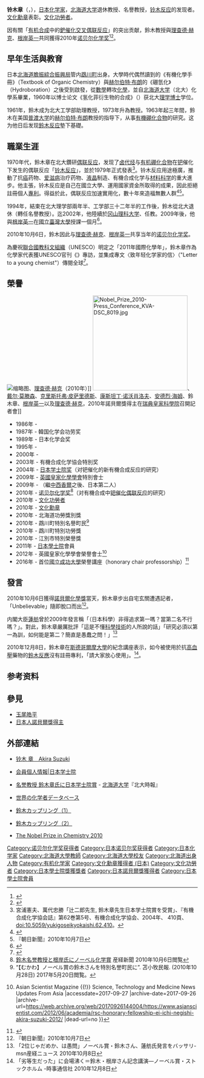 {{Infobox_Scientist  
|name              =  铃木章[[File:Nobel_prize_medal.svg|25px]]<br><small>{{lang|ja|鈴木 章（すずき あきら）}}</small>
|image             =  Nobel Prize 2010-Press Conference KVA-DSC 7383.jpg
|image_width       = 
|caption           = 
|birth_date        = {{birth date and age|1930|9|12}}
|birth_place       = {{EOJ}}[[北海道|北海道]][[勇拂郡|勇拂郡]]鵡川村（現[[鹉川町|鹉川町]]）
|residence         = {{JPN}}[[北海道|北海道]][[江別市|江別市]]
|nationality       = {{JPN}}
|death_date        =  
|death_place       = 
|field             = 
|work_institution  = [[北海道大学|北海道大学]]<br>[[普渡大學|普渡大學]]<br>[[岡山理科大學|岡山理科大學]]<br>{{link-ja|倉敷藝術科學大學|倉敷芸術科学大学}}
|alma_mater        = [[北海道大学|北海道大学]]
|influences = [[File:Nobel_prize_medal.svg|20px]][[赫伯特·布朗|赫伯特·布朗]]
|doctoral_advisor  =  
|doctoral_students =  
|known_for          = [[铃木反应|铃木反应]]
|prizes             = [[日本學士院獎|日本學士院獎]]（2004）<br>[[诺贝尔化学奖|诺贝尔化学奖]]（2010）<br>文化功勞者（2010）<br>[[日本文化勳章|文化勳章]]（2010）
|religion           = 
|footnotes          =
| spouse            = 鈴木陽子
}}
{{Japanese|japanese=鈴木 章|kana=すずき あきら|romaji=Suzuki Akira}}
'''铃木章'''（{{jpn|j=鈴木 章|hg=すずき あきら|rm=Suzuki Akira|f=h}}，{{bd|1930年|9月12日}}），[[日本|日本]][[化学家|化学家]]，[[北海道大学|北海道大学]]退休教授、名譽教授，[[铃木反应|铃木反应]]的发现者。[[文化勋章_(日本)|文化勳章]]表彰。[[文化功勞者|文化功勞者]]。

因有關「[[有机合成|有机合成]]中的[[钯催化偶联反应|鈀催化交叉偶联反应]]」的突出贡献，鈴木教授與[[理查德·赫克|理查德·赫克]]、[[根岸英一|根岸英一]]共同獲得2010年[[诺贝尔化学奖|诺贝尔化学奖]]<ref>{{cite web|url=http://nobelprize.org/nobel_prizes/chemistry/laureates/2010/suzuki.html|title=Akira Suzuki - Biographical|publisher=Nobelprize.org|date=2010-10-06|accessdate=2010-10-06|archive-date=2011-05-12|archive-url=https://web.archive.org/web/20110512173455/http://nobelprize.org/nobel_prizes/chemistry/laureates/2010/suzuki.html|dead-url=no}}</ref><ref>{{Cite web |url=http://www.ch.ntu.edu.tw/nobel/2010.html |title=存档副本 |access-date=2016-05-02 |archive-url=https://web.archive.org/web/20160502120854/http://www.ch.ntu.edu.tw/nobel/2010.html |archive-date=2016-05-02 |dead-url=yes }}</ref>。

== 早年生活與教育 ==
日本[[北海道|北海道]][[膽振綜合振興局|膽振綜合振興局]]管内[[鵡川町|鵡川町]]出身。大學時代偶然讀到{{link-en|Louis Fieser}}的《有機化學手冊》（Textbook of Organic Chemistry）與[[赫尔伯特·布朗|赫尔伯特·布朗]]的《硼氫化》（Hydroboration）之後受到啟發，從[[數學|數學]]轉攻[[化學|化學]]，並自[[北海道大学|北海道大学]]（北大）化學系畢業，1960年以博士论文《氢化菲衍生物的合成》（{{lang|ja|ヒドロフェナンスレン誘導体の合成}}）获北大[[自然科學博士|理学博士]]学位。

1961年，鈴木成为北大工学部助理教授，1973年升為教授。1963年起三年間，鈴木在美国[[普渡大学|普渡大学]]的[[赫尔伯特·布朗|赫尔伯特·布朗]]教授的指导下，从事[[有機硼化合物|有機硼化合物]]的研究。这为他日后发现[[鈴木反应|鈴木反应]]墊下基礎。

== 職業生涯 ==
1970年代，鈴木章在北大鑽研[[偶联反应|偶联反应]]，发现了[[卤代烃|卤代烃]]与[[有机硼化合物|有机硼化合物]]在[[钯|钯]]催化下发生的偶联反应「[[铃木反应|铃木反应]]」，並於1979年正式發表<ref>宮浦憲夫、萬代忠勝「辻二郎先生, 鈴木章先生日本学士院賞を受賞」、『有機合成化学協会誌』第62巻第5号、有機合成化学協会、2004年、 410頁、 doi:10.5059/yukigoseikyokaishi.62.410。</ref>。铃木反应用途極廣，推動了抗[[癌|癌]]药物、[[爱滋病|爱滋病]]治疗药物、[[液晶|液晶]]制造、有機合成化学与[[材料科学|材料科学]]的重大進步。他主張，铃木反应是自己在國立大學、運用國家資金所取得的成果，因此拒絕註冊個人[[專利|專利]]。得益於此，偶联反应加速實用化，數十年來造福無數人群<ref>{{cite news|title =根岸・鈴木氏、特許取得せず…栄誉の道開く一因|publisher =読売新聞|date =2010年10月7日|url =http://www.yomiuri.co.jp/science/news/20101007-OYT1T00571.htm|accessdate =2010-10-08|deadurl =yes|archiveurl =https://web.archive.org/web/20101009103442/http://www.yomiuri.co.jp/science/news/20101007-OYT1T00571.htm|archivedate =2010年10月9日}}</ref><ref name=asahi>『朝日新聞』2010年10月7日</ref>。

1994年，結束在北大理学部兩年半、工学部三十二年半的工作後，鈴木從北大退休（轉任名譽教授）。迄2002年，他陸續於[[冈山理科大学|冈山理科大学]]、{{link-ja|倉敷藝術科學大學|倉敷芸術科学大学}}任教。2009年後，他與[[根岸英一|根岸英一]]在[[國立臺灣大學|國立臺灣大學]]授課一個月<ref>{{Cite web |url=http://news.ltn.com.tw/news/world/paper/433436/print |title=諾貝爾化學獎／2日籍得主 曾在台大教書 - 國際 - 自由時報電子報 |accessdate=2014-12-19 |archive-date=2016-03-04 |archive-url=https://web.archive.org/web/20160304211957/http://news.ltn.com.tw/news/world/paper/433436/print |dead-url=no }}</ref>。

2010年10月6日，鈴木因此与[[理查德·赫克|理查德·赫克]]、[[根岸英一|根岸英一]]共享当年的[[诺贝尔化学奖|诺贝尔化学奖]]。

為慶祝[[聯合國教科文組織|聯合國教科文組織]]（UNESCO）明定之「2011年國際化學年」，鈴木章作為化學家代表獲UNESCO官刊《{{link-en|教科文组织信使|UNESCO Courier}}》專訪，並集成專文〈致年轻化学家的信〉（"Letter to a young chemist"）傳閱全球<ref>{{Cite web |url=http://unesdoc.unesco.org/images/0019/001906/190645c.pdf#page=39 |title=存档副本 |accessdate=2011-02-14 |archive-date=2011-06-12 |archive-url=https://web.archive.org/web/20110612111829/http://unesdoc.unesco.org/images/0019/001906/190645c.pdf#page=39 |dead-url=no }}</ref>。

== 榮譽 ==
[[File:Nobel_Laureates_for_Chemistry_2010.jpg|缩略图]]、[[理查德·赫克|理查德·赫克]]（2010年）]]
[[File:Nobel_Prize_2010-Press_Conference_KVA-DSC_8019.jpg|250px]]、[[戴尔·莫滕森|戴尔·莫滕森]]、[[克里斯托弗·皮萨里德斯|克里斯托弗·皮萨里德斯]]、[[康斯坦丁·诺沃肖洛夫|康斯坦丁·诺沃肖洛夫]]、[[安德烈·海姆|安德烈·海姆]]、鈴木章、[[根岸英一|根岸英一]]以及[[理查德·赫克|理查德·赫克]]，2010年諾貝爾獎得主在[[瑞典皇家科學院|瑞典皇家科學院]]召開記者會]]
* 1986年 - {{lang|en|Weissberger-Williams Lectureship Award}}
* 1987年 - 韓国化学会功劳奖
* 1989年 - 日本化学会奖
* 1995年 - {{lang|en|DowElanco Lectureship Award}}
* 2000年 - {{lang|en|The H. C. Brown Lecture Award}}
* 2003年 - 有機合成化学協会特別奖
* 2004年 - [[日本学士院奖|日本学士院奖]]（对钯催化的新有機合成反应的研究）
* 2009年 - [[英國皇家化學學會|英國皇家化學學會]]特別會士
* 2009年 - {{link-en|Paul Karrer Gold Medal|Paul Karrer Gold Medal}}（繼[[中西香爾|中西香爾]]之後、日本第二人）
* 2010年 - [[诺贝尔化学奖|诺贝尔化学奖]]<ref>[http://sankei.jp.msn.com/culture/academic/101006/acd1010061854009-n1.htm 鈴木名誉教授と根岸氏にノーベル化学賞] {{webarchive|url=https://web.archive.org/web/20101006181652/http://sankei.jp.msn.com/culture/academic/101006/acd1010061854009-n1.htm |date=2010-10-06 }} 産経新聞 2010年10月6日閲覧</ref>（对有機合成中[[钯催化偶联反应|钯催化偶联反应]]的研究）
* 2010年 - [[文化功勞者|文化功勞者]]
* 2010年 - [[文化勋章_(日本)|文化勳章]]
* 2010年 - 北海道功勞獎別獎
* 2010年 - 鵡川町特別名譽町民<ref>“【むかわ】ノーベル賞の鈴木さんを特別名誉町民に”. 苫小牧民報. (2010年10月28日) 2017年5月20日閲覧。</ref>
* 2010年 - 鵡川町特別功勞獎
* 2010年 - 江別市特別榮譽獎
* 2011年 - [[日本學士院|日本學士院]]會員
* 2012年 - 英國皇家化學學會榮譽會士<ref>{{Cite web |url=https://www.asianscientist.com/2012/06/academia/rsc-honorary-fellowship-ei-ichi-negishi-akira-suzuki-2012/ |title=Japanese Nobel Prize Chemists Honored By Royal Society Of Chemistry {{!}} Asian Scientist Magazine {{!}} Science, Technology and Medicine News Updates From Asia |accessdate=2017-09-27 |archive-date=2017-09-26 |archive-url=https://web.archive.org/web/20170926144004/https://www.asianscientist.com/2012/06/academia/rsc-honorary-fellowship-ei-ichi-negishi-akira-suzuki-2012/ |dead-url=no }}</ref>
* 2016年 - 首位[[國立成功大學|國立成功大學]]榮譽講座（honorary chair professorship）<ref>{{Cite web |url=http://web.ncku.edu.tw/files/14-1000-150997,r1932-1.php?Lang=en |title=Nobel laureate Akira Suzuki receives honorary chair professorship from NCKU - NCKU, 國立成功大學 National Cheng Kung University |access-date=2017-09-27 |archive-url=https://web.archive.org/web/20170927160307/http://web.ncku.edu.tw/files/14-1000-150997,r1932-1.php?Lang=en |archive-date=2017-09-27 |dead-url=yes }}</ref>

== 發言 ==
2010年10月6日獲得[[諾貝爾化學獎|諾貝爾化學獎]]當天，鈴木章步出自宅玄關遭遇記者，「Unbelievable」隨即脫口而出<ref>『朝日新聞』2010年10月7日</ref>。

内閣大臣[[蓮舫|蓮舫]]曾於2009年發言稱「（日本科學）非得追求第一嗎？當第二名不行嗎？」。對此，鈴木章嚴厲批評「這是不懂[[科學技術|科學技術]]的人所說的話」「研究必須以第一為訓，如何能是第二？簡直是愚蠢之問！」<ref>「2位じゃだめか、は愚問」ノーベル賞・鈴木さん、蓮舫氏発言をバッサリ-msn産経ニュース 2010年10月8日</ref>

2010年12月8日，鈴木章在[[斯德哥爾摩大學|斯德哥爾摩大學]]的紀念講座表示，如今被使用於抗[[高血壓|高血壓]]藥物的[[鈴木反應|鈴木反應]]沒有註冊專利，「請大家放心使用」。<ref>「劣等生だった」に会場沸く＝鈴木・根岸さん記念講演―ノーベル賞・ストックホルム -時事通信社 2010年12月8日</ref>。

== 参考资料 ==
{{reflist}}

== 參見 ==
{{portal box|人物|化學}}
*[[玉尾皓平|玉尾皓平]]
*[[日本人諾貝爾獎得主|日本人諾貝爾獎得主]]

== 外部連結 ==
*{{cn icon}}[http://www.chem-station.com/cn/?p=1756 铃木 章　Akira Suzuki] {{Wayback|url=http://www.chem-station.com/cn/?p=1756 |date=20140702232850 }}
*{{ja icon}}[http://www.japan-acad.go.jp/japanese/members/4/suzuki_akira.html 会員個人情報|日本学士院] {{Wayback|url=http://www.japan-acad.go.jp/japanese/members/4/suzuki_akira.html |date=20130212230659 }}
*{{ja icon}}[http://www.hokudai.ac.jp/bureau/news/jihou/jihou0403/600_03.htm 名誉教授 鈴木章氏に日本学士院賞] {{Wayback|url=http://www.hokudai.ac.jp/bureau/news/jihou/jihou0403/600_03.htm |date=20120320221121 }} - [[北海道大学|北海道大学]]『北大時報』
*{{ja icon}}[http://www.chem-station.com/chemist-db/archives/2007/09/akira-suzuki.php 世界の化学者データベース] {{Wayback|url=http://www.chem-station.com/chemist-db/archives/2007/09/akira-suzuki.php |date=20120605031749 }}
*{{ja icon}}[https://web.archive.org/web/20141108150734/http://www.org-chem.org/yuuki/suzuki/suzuki.html 鈴木カップリング（1）]
*{{ja icon}}[https://web.archive.org/web/20141108152709/http://www.org-chem.org/yuuki/suzuki/suzuki2.html 鈴木カップリング（2）]
*{{en icon}}[http://nobelprize.org/nobel_prizes/chemistry/laureates/2010/press.html The Nobel Prize in Chemistry 2010] {{Wayback|url=http://nobelprize.org/nobel_prizes/chemistry/laureates/2010/press.html |date=20131014232815 }}

{{诺贝尔化学奖获得者 (2001年－2025年)}}
{{2010年诺贝尔奖获得者}}
{{日本諾貝爾獎得主}}
{{DEFAULTSORT:Susuki Akira}}

[[Category:诺贝尔化学奖获得者|Category:诺贝尔化学奖获得者]]
[[Category:日本诺贝尔奖获得者|Category:日本诺贝尔奖获得者]]
[[Category:日本化学家|Category:日本化学家]]
[[Category:北海道大學教師|Category:北海道大學教師]]
[[Category:北海道大學校友|Category:北海道大學校友]]
[[Category:北海道出身人物|Category:北海道出身人物]]
[[Category:有机化学家|Category:有机化学家]]
[[Category:文化勳章獲得者_(日本)|Category:文化勳章獲得者 (日本)]]
[[Category:文化功勞者|Category:文化功勞者]]
[[Category:日本學士院獎獲獎者|Category:日本學士院獎獲獎者]]
[[Category:日本諾貝爾獎獲得者|Category:日本諾貝爾獎獲得者]]
[[Category:日本學士院會員|Category:日本學士院會員]]